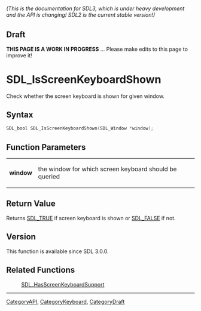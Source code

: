 ====== (This is the documentation for SDL3, which is under heavy development and the API is changing! SDL2 is the current stable version!) ======

== Draft ==

'''THIS PAGE IS A WORK IN PROGRESS''' ... Please make edits to this page to improve it!



<!-- #*^*^*^*^*See https://wiki.libsdl.org/SGFunctions for details on editing this page*^*^*^*^* -->
= SDL_IsScreenKeyboardShown =

Check whether the screen keyboard is shown for given window.

== Syntax ==

<syntaxhighlight lang='c'>
SDL_bool SDL_IsScreenKeyboardShown(SDL_Window *window);
</syntaxhighlight>

== Function Parameters ==

{|
|'''window'''
|the window for which screen keyboard should be queried
|}

== Return Value ==

Returns [[SDL_TRUE]] if screen keyboard is shown or [[SDL_FALSE]] if not.

== Version ==

This function is available since SDL 3.0.0.

== Related Functions ==

:[[SDL_HasScreenKeyboardSupport]]

----
[[CategoryAPI]], [[CategoryKeyboard]], [[CategoryDraft]]
<!-- #See the Style Guide for instructions on editing the footer. -->


